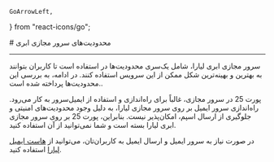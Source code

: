    GoArrowLeft,
} from "react-icons/go";


<Layout>
<Head>
<title>مستندات محدودیت‌های سرور مجازی ابری - لیارا</title>

<meta property="og:title" content="مستندات خدمات رایانش ابری لیارا" />
<meta property="og:description" content="مستندات مربوط به محدودیت‌های سرور مجازی VPS در لیارا"  />
</Head>
# محدودیت‌های سرور مجازی ابری

<hr className="mb-2" />

سرور مجازی ابری لیارا، شامل یک‌سری محدودیت‌ها در استفاده است تا کاربران بتوانند به بهترین و بهینه‌ترین شکل ممکن از این سرویس استفاده کنند. در ادامه، به بررسی این محدودیت‌ها پرداخته شده است..

<Section id="port-25" title="محدودیت در استفاده از پورت ۲۵" />

پورت 25 در سرور
مجازی، غالباً برای راه‌اندازی و استفاده از ایمیل‌سرور به کار می‌رود. 
راه‌اندازی سرور ایمیل بر روی سرور مجازی لیارا، به دلیل وجود محدودیت‌های امنیتی و جلوگیری از ارسال اسپم، امکان‌پذیر نیست. بنابراین، پورت 25 بر روی سرور مجازی ابری لیارا بسته است و شما نمی‌توانید از آن استفاده کنید.

<div className="h-4" />
<Alert variant="success">
<p>
    در صورت نیاز به سرور ایمیل و ارسال ایمیل به کاربران‌تان، می‌توانید از <a className='text-[#2196f3]' href="https://liara.ir/products/email/">هاست ایمیل لیارا</a> استفاده کنید.
</p>
</Alert>

</Layout>
